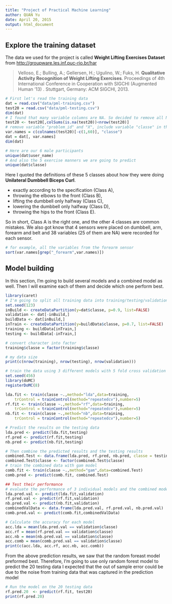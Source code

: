 ```yaml
---
title: "Project of Practical Machine Learning"
author: QUAN Yu
date: April 20, 2015
output: html_document
---
```



## Explore the training dataset
The data we used for the project is called **Weight Lifting Exercises Dataset** from [http://groupware.les.inf.puc-rio.br/har](http://groupware.les.inf.puc-rio.br/har)

> Velloso, E.; Bulling, A.; Gellersen, H.; Ugulino, W.; Fuks, H. **Qualitative Activity Recognition of Weight Lifting Exercises**. Proceedings of 4th International Conference in Cooperation with SIGCHI (Augmented Human '13) . Stuttgart, Germany: ACM SIGCHI, 2013.


```r
# First let's read the training data
dat = read.csv("data/pml-training.csv")
test20 = read.csv("data/pml-testing.csv")
dim(dat)
# I found that many variable columns are NA. So decided to remove all NA variables
test20 <- test20[,colSums(is.na(test20))<nrow(test20)]
# remove variable "problem_id" and "X", include variable "classe" in the training data
var.names = c(colnames(test20)[-c(1,60)], "classe")
dat = dat[, var.names]
dim(dat)

# Here are our 6 male participants
unique(dat$user_name)
# And also the 5 exercise manners we are going to predict
unique(dat$classe)
```

Here I quoted the definitions of these 5 classes about how they were doing **Unilateral Dumbbell Biceps Curl**.

* exactly according to the specification (Class A), 
* throwing the elbows to the front (Class B), 
* lifting the dumbbell only halfway (Class C), 
* lowering the dumbbell only halfway (Class D), 
* throwing the hips to the front (Class E).

So in short, Class A is the right one, and the other 4 classes are common mistakes.
We also got know that 4 sensors were placed on dumbbell, arm, forearm and belt and 38 variables (25 of them are NA) were recorded for each sensor.
```r
# for example, all the variables from the forearm sensor
sort(var.names[grep("_forearm",var.names)])
```

## Model building
In this section, I'm going to build several models and a combined model as well. Then I will examine each of them and decide which one perform best.

```r
library(caret)
# I'm going to split all training data into training/testing/validation parts.
set.seed(123)
inBuild <- createDataPartition(y=dat$classe, p=0.9, list=FALSE)
validation <- dat[-inBuild,]
buildData <- dat[inBuild,]
inTrain <- createDataPartition(y=buildData$classe, p=0.7, list=FALSE)
training <- buildData[inTrain,]
testing <- buildData[-inTrain,]

# convert character into factor
training$classe = factor(training$classe)

# my data size
print(c(nrow(training), nrow(testing), nrow(validation)))
```

```r
# train the data using 3 different models with 5 fold cross validation
set.seed(456)
library(doMC)
registerDoMC(8)

lda.fit <- train(classe ~.,method="lda",data=training,  
	trControl = trainControl(method="repeatedcv"),number=5)
rf.fit <- train(classe ~.,method="rf",data=training,
	trControl = trainControl(method="repeatedcv"),number=5)
nb.fit <- train(classe ~.,method="nb",data=training, 
	trControl = trainControl(method="repeatedcv"),number=5)

# Predict the results on the testing data
lda.pred <- predict(lda.fit,testing)
rf.pred <- predict(rf.fit,testing)
nb.pred <- predict(nb.fit,testing)
```

```r
# Then combine the predicted results and the testing results
combined.Test <- data.frame(lda.pred, rf.pred, nb.pred, classe = testing$classe)
combined.Test$classe <- factor(combined.Test$classe)
# train the combined data with gam model
comb.fit <- train(classe ~.,method="gam",data=combined.Test)
comb.pred <- predict(comb.fit, combined.Test)

## Test their performance
# evaluate the performance of 3 individual models and the combined model
lda.pred.val <- predict(lda.fit,validation)
rf.pred.val <- predict(rf.fit,validation)
nb.pred.val <- predict(nb.fit,validation)
combinedValData <- data.frame(lda.pred.val, rf.pred.val, nb.pred.val)
comb.pred.val <- predict(comb.fit,combinedValData)

# Calculate the accuracy for each model
acc.lda = mean(lda.pred.val == validation$classe)
acc.rf = mean(rf.pred.val == validation$classe)
acc.nb = mean(nb.pred.val == validation$classe)
acc.comb = mean(comb.pred.val == validation$classe)
print(c(acc.lda, acc.rf, acc.nb, acc.comb))
```

From the above prediction results, we saw that the random foreast model preformed best. Therefore, I'm going to use only random forest model to predict the 20 testing data
I expected that the out of sample error could be due to the noise from training data that was captured in the prediction model  

```r
# Run the model on the 20 testing data
rf.pred.20  <- predict(rf.fit, test20)
print(rf.pred.20)
```

<!--
# Validation data
# folds <- createFolds(y=training$classe,k=5,list=TRUE,returnTrain=TRUE)
# training <- buildData[-inBuild,] 
# testing <- buildData[inBuild,]
# {r longanalysis, cache=TRUE}
# glm.fit <- train(classe ~.,method="rpart",data=training,  
# rf.fit <- train(classe ~.,method="rf",data=training,
# ada.fit <- train(classe ~.,method="ada",data=training, 
# testing$classe = factor(testing$classe)
# validation$classe = factor(validation$classe)
# test20$classe = factor(test20$classe)
# combined.20 <- data.frame(lda.pred.20, rf.pred.20, nb.pred.20)
# comb.pred.20 <- predict(comb.fit, combined.20)
# print(comb.pred.20)
# lda.pred.20 <- predict(lda.fit, test20)
# nb.pred.20 <- predict(nb.fit, test20)

-->

